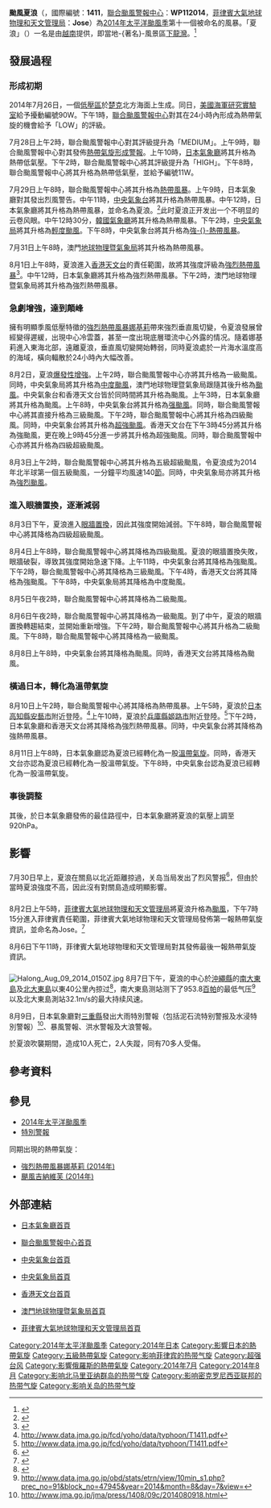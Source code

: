 
{{NoteUTC+8}}
{{NoteTA
|G1=TyphoonNew
|G2=TyphoonOld
|G3=Weather
|T=zh:颱風夏浪 (2014年); zh-cn:超强台风夏浪 (2014年); zh-hk:超強颱風夏浪 (2014年); zh-tw:強烈颱風哈隆 (2014年); zh-mo:颱風夏浪 (2014年)
|1=zh:颱風夏浪; zh-cn:超强台风夏浪; zh-hk:超強颱風夏浪; zh-tw:強烈颱風哈隆; zh-mo:颱風夏浪
|2=zh-hans:吉纳维芙; zh-hk:吉納維芙; zh-tw:金娜薇
|3=zh:Typhoon Halong; zh-cn:Super Typhoon Halong; zh-hk:Super Typhoon Halong; zh-tw:Typhoon Halong; zh-mo:Tufão Halong
|skin=typhoon
}}
{{颱風基礎資訊
|颱風名稱             = 颱風夏浪
|外文名稱             = -{Typhoon Halong}-
|外文語言             = 英文
|代表圖像             = Halong Aug 02 2014 0145Z.jpg
|代表圖像名稱         = 8月2日，接近最高強度的颱風夏浪
|形成日期             = 2014年7月28日
|轉化日期             = 2014年8月11日
|消散日期             = 2014年8月15日
|十分鐘平均風速JMA    = 105|JMA=knot
|十分鐘平均風速CWB    = 53|CWB=m/s
|十分鐘平均風速KMA    = 54|KMA=m/s
|十分鐘平均風速HKO    = 230
|十分鐘平均風速PAGASA = 195
|二分鐘平均風速       = 62|NMC=m/s
|一分鐘平均風速       = 140|SSHS=knot<!--JTWC-->
|瞬間最大陣風         = 280<!--JMA-->
|最低氣壓             = 920<!--JMA-->
|氣旋能量指數         = 35.63
|財產損失             = 355萬美元
|死傷人數             = {{JPN}}10死70傷2失蹤<ref>{{cite web |url=https://www.epochtimes.com/b5/14/8/11/n4222116.htm |title=強颱「夏浪」襲日本 10死70傷 |publisher=大紀元 |accessdate=2014-08-11 |archivedate=2014-08-13 |archiveurl=https://web.archive.org/web/20140813020053/https://www.epochtimes.com/b5/14/8/11/n4222116.htm |deadurl=no }}</ref>
|影響地區             = {{NMI}}<br>{{FSM}}<br>{{GUM}}<br>{{JPN}}<br>{{RUS}}
|備註                 = 
|颱風路徑圖           = Halong 2014 track.png
|風季年份             = 2014
|風季位置             = 太平洋
}}

'''颱風夏浪'''（{{lang-en|'''Typhoon Halong'''}}，國際編號：'''1411'''，[[聯合颱風警報中心|聯合颱風警報中心]]：'''WP112014'''，[[菲律賓大氣地球物理和天文管理局|菲律賓大氣地球物理和天文管理局]]：'''Jose'''）為[[2014年太平洋颱風季|2014年太平洋颱風季]]第十一個被命名的風暴。「夏浪」（{{lang|vi|Hạ Long}}）一名是由[[越南|越南]]提供，即當地-{著名}-風景區[[下龍灣|下龍灣]]。<ref>{{cite web |author=香港天文台 |url=http://www.weather.gov.hk/informtc/sound/tc_pronunciation2014_uc.htm#Vietnam |title=熱帶氣旋名稱的意義 |accessdate=2014-01-18 |archiveurl=https://web.archive.org/web/20140809153304/http://www.weather.gov.hk/informtc/sound/tc_pronunciation2014_uc.htm#Vietnam |archivedate=2014-08-09 }}</ref>

==發展過程==
{{phs wikify}}
===形成初期===
2014年7月26日，一個[[低壓區|低壓區]]於[[楚克群島|楚克]]北方海面上生成。同日，[[美國海軍研究實驗室|美國海軍研究實驗室]]給予擾動編號90W。下午1時，[[聯合颱風警報中心|聯合颱風警報中心]]對其在24小時內形成為熱帶氣旋的機會給予「LOW」的評級。 

7月28日上午2時，聯合颱風警報中心對其評級提升為「MEDIUM」。上午9時，聯合颱風警報中心對其發佈[[熱帶氣旋形成警報|熱帶氣旋形成警報]]。上午10時，[[日本氣象廳|日本氣象廳]]將其升格為熱帶低氣壓。下午2時，聯合颱風警報中心將其評級提升為「HIGH」。下午8時，聯合颱風警報中心將其升格為熱帶低氣壓，並給予編號11W。

7月29日上午8時，聯合颱風警報中心將其升格為[[熱帶風暴|熱帶風暴]]。上午9時，日本氣象廳對其發出烈風警告。中午11時，[[中央氣象台|中央氣象台]]將其升格為熱帶風暴。中午12時，日本氣象廳將其升格為熱帶風暴，並命名為夏浪。<ref>{{cite web |author=罗伯特·斯佩塔 |title=升格夏浪为热带风暴之报告 |url=http://www.westernpacificweather.com/2014/07/28/okinawa-and-possible-tropical-storm-halong-tuesday-update/ |accessdate=2014-07-28 |archivedate=2014-07-30 |archiveurl=https://web.archive.org/web/20140730172353/http://www.westernpacificweather.com/2014/07/28/okinawa-and-possible-tropical-storm-halong-tuesday-update/ }}</ref>此时夏浪正开发出一个不明显的云卷风眼。中午12時30分，[[韓國氣象廳|韓國氣象廳]]將其升格為熱帶風暴。下午2時，[[中央氣象局|中央氣象局]]將其升格為[[輕度颱風|輕度颱風]]。下午8時，中央氣象台將其升格為[[強烈熱帶風暴|強-{}-熱帶風暴]]。

7月31日上午8時，澳門[[地球物理暨氣象局|地球物理暨氣象局]]將其升格為熱帶風暴。

8月1日上午8時，夏浪進入[[香港天文台|香港天文台]]的責任範圍，故將其強度評級為[[強烈熱帶風暴|強烈熱帶風暴]]<ref>{{cite web |url=http://www.info.gov.hk/gia/wr/201408/01/P201408010244.htm |title=天氣稿第050號 - 本港天氣預報 |publisher=香港天文台 |date=2014-08-01 |archiveurl=https://web.archive.org/web/20141006115007/https://www.info.gov.hk/gia/wr/201408/01/P201408010244.htm |archivedate=2014-10-06 |deadurl=no }}</ref>。中午12時，日本氣象廳將其升格為強烈熱帶風暴。下午2時，澳門地球物理暨氣象局將其升格為強烈熱帶風暴。

===急劇增強，達到顛峰===
擁有明顯季風低壓特徵的[[強烈熱帶風暴娜基莉_(2014年)|強烈熱帶風暴娜基莉]]帶來強烈垂直風切變，令夏浪發展曾經變得遲緩，出現中心冷雲蓋，甚至一度出現底層環流中心外露的情况。隨着娜基莉進入東海北部，遠離夏浪，垂直風切變開始轉弱，同時夏浪處於一片海水溫度高的海域，橫向輻散於24小時內大幅改善。

8月2日，夏浪[[爆發性增強|爆發性增強]]。上午2時，聯合颱風警報中心亦將其升格為一級颱風。同時，中央氣象局將其升格為[[中度颱風|中度颱風]]，澳門地球物理暨氣象局跟隨其後升格為[[颱風|颱風]]。中央氣象台和香港天文台皆於同時間將其升格為颱風。上午3時，日本氣象廳將其升格為颱風。上午8時，中央氣象台將其升格為[[强颱風|强颱風]]。同時，聯合颱風警報中心將其直接升格為三級颱風。下午2時，聯合颱風警報中心將其升格為四級颱風。同時，中央氣象台將其升格為[[超強颱風|超強颱風]]。香港天文台在下午3時45分將其升格為強颱風，更在晚上9時45分進一步將其升格為超強颱風。同時，聯合颱風警報中心亦將其升格為四級超級颱風。

8月3日上午2時，聯合颱風警報中心將其升格為五級超級颱風，令夏浪成为2014年北半球第一個五級颱風，一分鐘平均風速140[[節_(單位)|節]]。同時，中央氣象局亦將其升格為[[強烈颱風|強烈颱風]]。

===進入眼牆置換，逐漸減弱===
8月3日下午，夏浪進入[[眼牆置換|眼牆置換]]，因此其強度開始減弱。下午8時，聯合颱風警報中心將其降格為四級超級颱風。

8月4日上午8時，聯合颱風警報中心將其降格為四級颱風。夏浪的眼牆置換失敗，眼牆破裂，導致其強度開始急速下降。上午11時，中央氣象台將其降格為強颱風。下午2時，聯合颱風警報中心將其降格為三級颱風。下午4時，香港天文台將其降格為強颱風。下午8時，中央氣象局將其降格為中度颱風。

8月5日午夜2時，聯合颱風警報中心將其降格為二級颱風。

8月6日午夜2時，聯合颱風警報中心將其降格為一級颱風。到了中午，夏浪的眼牆置換轉趨結束，並開始重新增強。下午2時，聯合颱風警報中心將其升格為二級颱風。下午8時，聯合颱風警報中心將其降格為一級颱風。

8月8日上午8時，中央氣象台將其降格為颱風。同時，香港天文台將其降格為颱風。

===橫過日本，轉化為溫帶氣旋===
8月10日上午2時，聯合颱風警報中心將其降格為熱帶風暴。上午5時，夏浪於[[日本|日本]][[高知縣|高知縣]][[安藝市|安藝市]]附近登陸。<ref name="JMA">http://www.data.jma.go.jp/fcd/yoho/data/typhoon/T1411.pdf</ref>上午10時，夏浪於[[兵庫縣|兵庫縣]][[姬路市|姬路市]]附近登陸。<ref name="JMA">http://www.data.jma.go.jp/fcd/yoho/data/typhoon/T1411.pdf</ref>下午2時，日本氣象廳和香港天文台將其降格為強烈熱帶風暴。同時，中央氣象台將其降格為強熱帶風暴。

8月11日上午8時，日本氣象廳認為夏浪已經轉化為一股[[溫帶氣旋|溫帶氣旋]]。同時，香港天文台亦認為夏浪已經轉化為一股溫帶氣旋。下午8時，中央氣象台認為夏浪已經轉化為一股溫帶氣旋。

===事後調整===
其後，於日本氣象廳發佈的最佳路徑中，日本氣象廳將夏浪的氣壓上調至920hPa。

==影響==
==={{GUM}}===
7月30日早上，夏浪在關島以北近距離掠過，关岛当局发出了烈风警报<ref>{{cite web|title=关岛地区热带风暴警报，针对热带风暴夏浪（周二上传）。|url=http://www.westernpacificweather.com/2014/07/29/ts-watches-in-guam-possible-tropical-storm-nakri-tuesday-update/|accessdate=2014-07-29|publisher=罗伯特·斯佩塔|archive-date=2014-07-30|archive-url=https://web.archive.org/web/20140730191205/http://www.westernpacificweather.com/2014/07/29/ts-watches-in-guam-possible-tropical-storm-nakri-tuesday-update/|dead-url=yes}}</ref>，但由於當時夏浪強度不高，因此沒有對關島造成明顯影響。

==={{PHI}}===
8月2日上午5時，[[菲律賓大氣地球物理和天文管理局|菲律賓大氣地球物理和天文管理局]]將夏浪升格為[[颱風|颱風]]，下午7時15分進入菲律賓責任範圍，菲律賓大氣地球物理和天文管理局發佈第一報熱帶氣旋資訊，並命名為Jose。<ref>{{cite web|title=Typhoon 'Jose' enters PAR|url=http://www.abs-cbnnews.com/nation/regions/08/02/14/cyclone-outside-ph-now-typhoon|accessdate=August 2, 2014}}</ref>

8月6日下午11時，菲律賓大氣地球物理和天文管理局對其發佈最後一報熱帶氣旋資訊。

==={{JPN}}===
{{seealso|2014年廣島土石流}}
[[File:Halong_Aug_09_2014_0150Z.jpg|thumb]]
8月7日下午，夏浪的中心於[[沖繩縣|沖繩縣]]的[[南大東島|南大東島]]及[[北大東島|北大東島]]以東40公里內掠过<ref>{{cite web |url=http://www.jma.go.jp/jp/typh/D20140807064604782.html |title=存档副本 |accessdate=2014-08-07 |deadurl=yes |archiveurl=https://web.archive.org/web/20140812015645/http://www.jma.go.jp/jp/typh/D20140807064604782.html |archivedate=2014-08-12 }}</ref>，南大東島测站测下了953.8[[帕斯卡|百帕]]的最低气压<ref>http://www.data.jma.go.jp/obd/stats/etrn/view/10min_s1.php?prec_no=91&block_no=47945&year=2014&month=8&day=7&view=</ref>以及北大東島測站32.1m/s的最大持续风速。

8月9日，日本氣象廳對[[三重縣|三重縣]]發出大雨特別警報（包括泥石流特别警报及水浸特別警報）<ref>http://www.jma.go.jp/jma/press/1408/09c/2014080918.html</ref>、暴風警報、洪水警報及大浪警報。

於夏浪吹襲期間，造成10人死亡，2人失蹤，同有70多人受傷。

==參考資料==
{{reflist|2}}

==參見==
{{Commons category|Typhoon Halong (2014)}}
*[[2014年太平洋颱風季|2014年太平洋颱風季]]
*[[特別警報|特別警報]]

同期出現的熱帶氣旋：
*[[強烈熱帶風暴娜基莉_(2014年)|強烈熱帶風暴娜基莉 (2014年)]]
*[[颶風吉納維芙__(2014年)|颶風吉納維芙  (2014年)]]

==外部連結==
*{{ja}}[http://www.jma.go.jp/ 日本氣象廳首頁]
*{{en}}[http://www.usno.navy.mil/JTWC/ 聯合颱風警報中心首頁] {{Wayback|url=http://www.usno.navy.mil/JTWC/ |date=20150809201922 }}
*{{zh-cn}}[https://web.archive.org/web/20120928121548/http://www.nmc.gov.cn/ 中央氣象台首頁]
*{{zh-tw}}[http://www.cwb.gov.tw/ 中央氣象局首頁] {{Wayback|url=http://www.cwb.gov.tw/ |date=20181025071210 }}
*{{zh-hk}}[http://www.hko.gov.hk/ 香港天文台首頁] {{Wayback|url=http://www.hko.gov.hk/ |date=20110224003313 }}
*{{zh-hk}}[http://www.smg.gov.mo/ 澳門地球物理暨氣象局首頁] {{Wayback|url=http://www.smg.gov.mo/ |date=20140517030343 }}
*{{en}}[http://www.pagasa.dost.gov.ph/ 菲律賓大氣地球物理和天文管理局首頁] {{Wayback|url=http://www.pagasa.dost.gov.ph/ |date=20081216234000 }}

{{2014_Pacific_typhoon_season_buttons}}
[[Category:2014年太平洋颱風季|Category:2014年太平洋颱風季]]
[[Category:2014年日本|Category:2014年日本]]
[[Category:影響日本的熱帶氣旋|Category:影響日本的熱帶氣旋]]
[[Category:五級熱帶氣旋|Category:五級熱帶氣旋]]
[[Category:影响菲律宾的热带气旋|Category:影响菲律宾的热带气旋]]
[[Category:超强台风|Category:超强台风]]
[[Category:影響俄羅斯的熱帶氣旋|Category:影響俄羅斯的熱帶氣旋]]
[[Category:2014年7月|Category:2014年7月]]
[[Category:2014年8月|Category:2014年8月]]
[[Category:影响北马里亚纳群岛的热带气旋|Category:影响北马里亚纳群岛的热带气旋]]
[[Category:影响密克罗尼西亚联邦的热带气旋|Category:影响密克罗尼西亚联邦的热带气旋]]
[[Category:影响关岛的热带气旋|Category:影响关岛的热带气旋]]